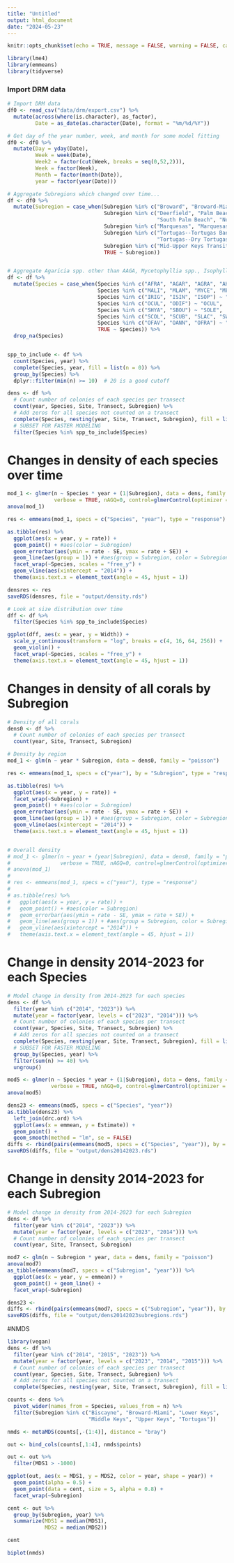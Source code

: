 ```yaml
---
title: "Untitled"
output: html_document
date: "2024-05-23"
---
```


```r
knitr::opts_chunk$set(echo = TRUE, message = FALSE, warning = FALSE, cache = TRUE)

library(lme4)
library(emmeans)
library(tidyverse)
```

### Import DRM data
```r
# Import DRM data
df0 <- read_csv("data/drm/export.csv") %>%
  mutate(across(where(is.character), as_factor),
         Date = as_date(as.character(Date), format = "%m/%d/%Y"))

# Get day of the year number, week, and month for some model fitting
df0 <- df0 %>%
  mutate(Day = yday(Date),
         Week = week(Date),
         Week2 = factor(cut(Week, breaks = seq(0,52,2))),
         Week = factor(Week),
         Month = factor(month(Date)),
         year = factor(year(Date)))

```

```r
# Aggregate Subregions which changed over time...
df <- df0 %>%
  mutate(Subregion = case_when(Subregion %in% c("Broward", "Broward-Miami") ~ "Broward-Miami",
                               Subregion %in% c("Deerfield", "Palm Beach",
                                                "South Palm Beach", "North Palm Beach") ~ "Palm Beach",
                               Subregion %in% c("Marquesas", "Marquesas-Tortugas Trans") ~ "Marquesas",
                               Subregion %in% c("Tortugas--Tortugas Bank", 
                                                "Tortugas--Dry Tortugas NP") ~ "Tortugas",
                               Subregion %in% c("Mid-Upper Keys Transition") ~ "Middle Keys",
                               TRUE ~ Subregion))


# Aggregate Agaricia spp. other than AAGA, Mycetophyllia spp., Isophyllia spp., Oculina spp., Solenastrea spp., Scolymia spp.
df <- df %>%
  mutate(Species = case_when(Species %in% c("AFRA", "AGAR", "AGRA", "AHUM", "ALAM") ~ "AGAR",
                             Species %in% c("MALI", "MLAM", "MYCE", "MFER") ~ "MYCE",  #, "MFER"
                             Species %in% c("IRIG", "ISIN", "ISOP") ~ "ISOP",
                             Species %in% c("OCUL", "ODIF") ~ "OCUL",
                             Species %in% c("SHYA", "SBOU") ~ "SOLE",
                             Species %in% c("SCOL", "SCUB", "SLAC", "SWEL") ~ "SCOL",
                             Species %in% c("OFAV", "OANN", "OFRA") ~ "ORBI",
                             TRUE ~ Species)) %>%
  drop_na(Species)


spp_to_include <- df %>%
  count(Species, year) %>%
  complete(Species, year, fill = list(n = 0)) %>%
  group_by(Species) %>%
  dplyr::filter(min(n) >= 10)  # 20 is a good cutoff

dens <- df %>%
  # Count number of colonies of each species per transect
  count(year, Species, Site, Transect, Subregion) %>%
  # Add zeros for all species not counted on a transect
  complete(Species, nesting(year, Site, Transect, Subregion), fill = list(n = 0)) %>%
  # SUBSET FOR FASTER MODELING
  filter(Species %in% spp_to_include$Species)
```

# Changes in density of each species over time
```r
mod_1 <- glmer(n ~ Species * year + (1|Subregion), data = dens, family = "poisson",
               verbose = TRUE, nAGQ=0, control=glmerControl(optimizer = "nloptwrap")) 
anova(mod_1)

res <- emmeans(mod_1, specs = c("Species", "year"), type = "response")

as.tibble(res) %>%
  ggplot(aes(x = year, y = rate)) +
  geom_point() + #aes(color = Subregion)
  geom_errorbar(aes(ymin = rate - SE, ymax = rate + SE)) +
  geom_line(aes(group = 1)) + #aes(group = Subregion, color = Subregion
  facet_wrap(~Species, scales = "free_y") +
  geom_vline(aes(xintercept = "2014")) +
  theme(axis.text.x = element_text(angle = 45, hjust = 1))

densres <- res
saveRDS(densres, file = "output/density.rds")
```

```r
# Look at size distribution over time
dff <- df %>%
  filter(Species %in% spp_to_include$Species)

ggplot(dff, aes(x = year, y = Width)) +
  scale_y_continuous(transform = "log", breaks = c(4, 16, 64, 256)) +
  geom_violin() +
  facet_wrap(~Species, scales = "free_y") +
  theme(axis.text.x = element_text(angle = 45, hjust = 1))


```

# Changes in density of all corals by Subregion
```r
# Density of all corals
dens0 <- df %>%
  # Count number of colonies of each species per transect
  count(year, Site, Transect, Subregion)

# Density by region
mod_1 <- glm(n ~ year * Subregion, data = dens0, family = "poisson")

res <- emmeans(mod_1, specs = c("year"), by = "Subregion", type = "response")

as.tibble(res) %>%
  ggplot(aes(x = year, y = rate)) +
  facet_wrap(~Subregion) +
  geom_point() + #aes(color = Subregion)
  geom_errorbar(aes(ymin = rate - SE, ymax = rate + SE)) +
  geom_line(aes(group = 1)) + #aes(group = Subregion, color = Subregion
  geom_vline(aes(xintercept = "2014")) +
  theme(axis.text.x = element_text(angle = 45, hjust = 1))


# Overall density
# mod_1 <- glmer(n ~ year + (year|Subregion), data = dens0, family = "poisson",
#                verbose = TRUE, nAGQ=0, control=glmerControl(optimizer = "nloptwrap")) 
# anova(mod_1)
# 
# res <- emmeans(mod_1, specs = c("year"), type = "response")
# 
# as.tibble(res) %>%
#   ggplot(aes(x = year, y = rate)) +
#   geom_point() + #aes(color = Subregion)
#   geom_errorbar(aes(ymin = rate - SE, ymax = rate + SE)) +
#   geom_line(aes(group = 1)) + #aes(group = Subregion, color = Subregion
#   geom_vline(aes(xintercept = "2014")) +
#   theme(axis.text.x = element_text(angle = 45, hjust = 1))
```

# Change in density 2014-2023 for each Species
```r
# Model change in density from 2014-2023 for each species
dens <- df %>%
  filter(year %in% c("2014", "2023")) %>%
  mutate(year = factor(year, levels = c("2023", "2014"))) %>%
  # Count number of colonies of each species per transect
  count(year, Species, Site, Transect, Subregion) %>%
  # Add zeros for all species not counted on a transect
  complete(Species, nesting(year, Site, Transect, Subregion), fill = list(n = 0)) %>%
  # SUBSET FOR FASTER MODELING
  group_by(Species, year) %>%
  filter(sum(n) >= 40) %>%
  ungroup()

mod5 <- glmer(n ~ Species * year + (1|Subregion), data = dens, family = "poisson",
              verbose = TRUE, nAGQ=0, control=glmerControl(optimizer = "nloptwrap")) 
anova(mod5)

dens23 <- emmeans(mod5, specs = c("Species", "year"))
as.tibble(dens23) %>%
  left_join(drc.ord) %>%
  ggplot(aes(x = emmean, y = Estimate)) +
  geom_point() +
  geom_smooth(method = "lm", se = FALSE)
diffs <- rbind(pairs(emmeans(mod5, specs = c("Species", "year")), by = "Species", level = 0.95))
saveRDS(diffs, file = "output/dens20142023.rds")
```

# Change in density 2014-2023 for each Subregion
```r
# Model change in density from 2014-2023 for each Subregion
dens <- df %>%
  filter(year %in% c("2014", "2023")) %>%
  mutate(year = factor(year, levels = c("2023", "2014"))) %>%
  # Count number of colonies of each species per transect
  count(year, Site, Transect, Subregion)

mod7 <- glm(n ~ Subregion * year, data = dens, family = "poisson") 
anova(mod7)
as_tibble(emmeans(mod7, specs = c("Subregion", "year"))) %>%
  ggplot(aes(x = year, y = emmean)) +
  geom_point() + geom_line() +
  facet_wrap(~Subregion)

dens23 <- 
diffs <- rbind(pairs(emmeans(mod7, specs = c("Subregion", "year")), by = "Subregion", level = 0.95))
saveRDS(diffs, file = "output/dens20142023subregions.rds")
```

#NMDS
```r
library(vegan)
dens <- df %>%
  filter(year %in% c("2014", "2015", "2023")) %>%
  mutate(year = factor(year, levels = c("2023", "2014", "2015"))) %>%
  # Count number of colonies of each species per transect
  count(year, Species, Site, Transect, Subregion) %>%
  # Add zeros for all species not counted on a transect
  complete(Species, nesting(year, Site, Transect, Subregion), fill = list(n = 0))

counts <- dens %>%
  pivot_wider(names_from = Species, values_from = n) %>%
  filter(Subregion %in% c("Biscayne", "Broward-Miami", "Lower Keys",
                          "Middle Keys", "Upper Keys", "Tortugas"))

nmds <- metaMDS(counts[,-(1:4)], distance = "bray")

out <- bind_cols(counts[,1:4], nmds$points)

out <- out %>%
  filter(MDS1 > -1000)

ggplot(out, aes(x = MDS1, y = MDS2, color = year, shape = year)) +
  geom_point(alpha = 0.5) +
  geom_point(data = cent, size = 5, alpha = 0.8) +
  facet_wrap(~Subregion)

cent <- out %>%
  group_by(Subregion, year) %>%
  summarize(MDS1 = median(MDS1),
            MDS2 = median(MDS2))

cent

biplot(nmds)
```

